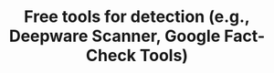 ---
id: crs1mdl3lsn2
title: Free tools for detection (e.g., Deepware Scanner, Google Fact-Check Tools)
slug: /crs1mdl3lsn2
---